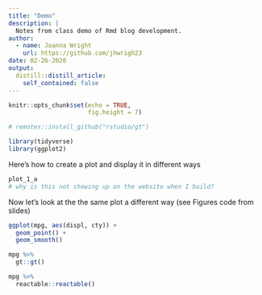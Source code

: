 ```yaml
---
title: "Demo"
description: |
  Notes from class demo of Rmd blog development.
author:
  - name: Joanna Wright
    url: https://github.com/jhwrigh23
date: 02-26-2020
output:
  distill::distill_article:
    self_contained: false
---
```


```r
knitr::opts_chunk$set(echo = TRUE,
                      fig.height = 7)

# remotes::install_github("rstudio/gt")

library(tidyverse)
library(ggplot2)
```

Here's how to create a plot and display it in different ways 

```r

plot_1_a
# why is this not showing up on the website when I build? 

```

Now let's look at the the same plot a different way (see Figures code from slides) 

```r


ggplot(mpg, aes(displ, cty)) +
  geom_point() +
  geom_smooth()

```

```r

mpg %>%
  gt::gt()

```

```r

mpg %>%
  reactable::reactable()

```

